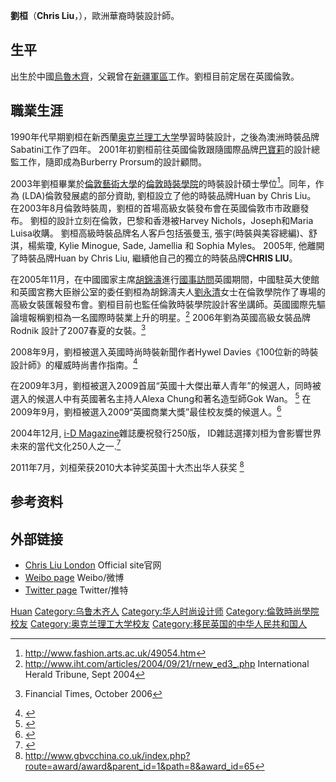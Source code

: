 {{Otheruses|刘桓}}
{{多個問題|
{{citation style|time=2018-09-12T05:49:18+00:00}}
{{copyedit|time=2018-09-12T05:49:18+00:00}}
{{npov|time=2009-10-22T00:19:58+00:00}}
{{COI|time=2020-10-10T07:41:03+00:00}}
}}
{{Infobox Fashion Designer
|image=
|caption=
|name=劉桓
|englishname=Chris Liu
|pinyinchinesename=Líu Huán
|nationality=新西蘭, 英國
|birth_date=
|birth_place=[[烏魯木齊市|烏魯木齊市]]
|death_date=
|death_place=
|education=倫敦時裝學院
|label_name=CHRIS LIU
|significant_design=
|awards=
|}}

'''劉桓'''（'''Chris Liu'''，{{bd|20世纪|}}），歐洲華裔時裝設計師。

== 生平 ==
出生於中國[[烏魯木齊|烏魯木齊]]，父親曾在[[新疆軍區|新疆軍區]]工作。劉桓目前定居在英國倫敦。

== 職業生涯 ==
1990年代早期劉桓在新西蘭[[奥克兰理工大学|奥克兰理工大学]]學習時裝設計，之後為澳洲時裝品牌Sabatini工作了四年。 2001年初劉桓前往英國倫敦跟隨國際品牌[[巴寶莉|巴寶莉]]的設計總監{{link-en|Christopher Bailey|Christopher Bailey (fashion designer)}}工作，隨即成為Burberry Prorsum的設計顧問。

2003年劉桓畢業於[[倫敦藝術大學|倫敦藝術大學]]的[[倫敦時裝學院|倫敦時裝學院]]的時裝設計碩士學位<ref>http://www.fashion.arts.ac.uk/49054.htm{{dead link|date=2017年11月 |bot=InternetArchiveBot |fix-attempted=yes }}</ref>。同年，作為 {{link-en|London Development Agency|London Development Agency}} (LDA)倫敦發展處的部分資助, 劉桓設立了他的時裝品牌Huan by Chris Liu。 在2003年8月倫敦時裝周，劉桓的首場高級女裝發布會在英國倫敦市市政廳發布。 劉桓的設計立刻在倫敦，巴黎和香港被Harvey Nichols，Joseph和Maria Luisa收購。 劉桓高級時裝品牌名人客戶包括張曼玉, 張宇(時裝與美容總編)、舒淇，楊紫瓊, Kylie Minogue, Sade, Jamellia 和 Sophia Myles。 2005年, 他離開了時裝品牌Huan by Chris Liu, 繼續他自己的獨立的時裝品牌'''CHRIS LIU'''。

在2005年11月，在中國國家主席[[胡錦濤|胡錦濤]]進行[[國事訪問|國事訪問]]英國期間，中國駐英大使館和英國宮務大臣辦公室的委任劉桓為胡錦濤夫人[[劉永清|劉永清]]女士在倫敦學院作了專場的高級女裝匯報發布會。劉桓目前也監任倫敦時裝學院設計客坐講師。英國國際先驅論壇報稱劉桓為一名國際時裝業上升的明星。<ref>http://www.iht.com/articles/2004/09/21/rnew_ed3_.php {{Wayback|url=http://www.iht.com/articles/2004/09/21/rnew_ed3_.php |date=20081202022127 }} International Herald Tribune, Sept 2004</ref> 2006年劉為英國高級女裝品牌Rodnik 設計了2007春夏的女裝。<ref>{{cite web |url=http://search.ft.com/ftArticle?queryText=rodnik&y=0&javascriptEnabled=true&x=0&id=061021000322 |title=存档副本 |accessdate=2007-08-26 |deadurl=yes |archiveurl=https://web.archive.org/web/20070301015029/http://search.ft.com/ftArticle?queryText=rodnik&y=0&javascriptEnabled=true&x=0&id=061021000322 |archivedate=2007-03-01 }} Financial Times, October 2006</ref>

2008年9月，劉桓被選入英國時尚時裝新聞作者Hywel Davies《100位新的時裝設計師》的權威時尚書作指南。<ref>{{Cite web |url=http://www.selectism.com/news/2008/09/02/100-new-fashion-designers |title=存档副本 |accessdate=2009-10-21 |archive-date=2012-02-23 |archive-url=https://web.archive.org/web/20120223171148/http://www.selectism.com/news/2008/09/02/100-new-fashion-designers/ |dead-url=no }}</ref>

在2009年3月，劉桓被選入2009首屆“英國十大傑出華人青年”的候選人，同時被選入的候選人中有英國著名主持人Alexa Chung和著名造型師Gok Wan。 <ref>{{cite web |url=http://www.gbvcchina.co.uk/BigBenAward/2009/shortlistEnglish.html |title=存档副本 |accessdate=2009-10-18 |deadurl=yes |archiveurl=https://web.archive.org/web/20100326083026/http://www.gbvcchina.co.uk/BigBenAward/2009/shortlistEnglish.html |archivedate=2010-03-26 }}</ref> 在2009年9月，劉桓被選入2009“英國商業大獎”最佳校友獎的候選人。<ref>{{cite web |url=http://www.britishbusinessawards.cn/?p=1027 |title=存档副本 |accessdate=2009-10-18 |deadurl=yes |archiveurl=https://web.archive.org/web/20100302212059/http://www.britishbusinessawards.cn/?p=1027 |archivedate=2010-03-02 }}</ref>

2004年12月, [[I-D|i-D Magazine]]雜誌慶祝發行250版， ID雜誌選擇刘桓为會影響世界未來的當代文化250人之一.<ref>{{cite web |url=http://i-donline.com/magazine/the-celebration-issue |title=存档副本 |accessdate=2012-04-06 |deadurl=yes |archiveurl=https://archive.is/20120711074529/http://i-donline.com/magazine/the-celebration-issue/ |archivedate=2012-07-11 }}</ref>

2011年7月，刘桓荣获2010大本钟奖英国十大杰出华人获奖 <ref>http://www.gbvcchina.co.uk/index.php?route=award/award&parent_id=1&path=8&award_id=65{{dead link|date=2017年11月 |bot=InternetArchiveBot |fix-attempted=yes }}</ref>

== 参考资料 ==
{{Reflist|2}}

== 外部链接 ==
* [http://www.chrisliulondon.com/ Chris Liu London] {{Wayback|url=http://www.chrisliulondon.com/ |date=20070705070526 }} Official site官网
* [http://www.weibo.com/chrisliulondon/ Weibo page] {{Wayback|url=http://www.weibo.com/chrisliulondon/ |date=20140609141743 }} Weibo/微博
* [http://www.twitter.com/CHRISLIU_LONDON/ Twitter page] Twitter/推特

{{Authority control}}
{{DEFAULTSORT:Liu}}
[[Category:刘姓|Huan]]
[[Category:乌鲁木齐人|Category:乌鲁木齐人]]
[[Category:华人时尚设计师|Category:华人时尚设计师]]
[[Category:倫敦時尚學院校友|Category:倫敦時尚學院校友]]
[[Category:奥克兰理工大学校友|Category:奥克兰理工大学校友]]
[[Category:移民英国的中华人民共和国人|Category:移民英国的中华人民共和国人]]